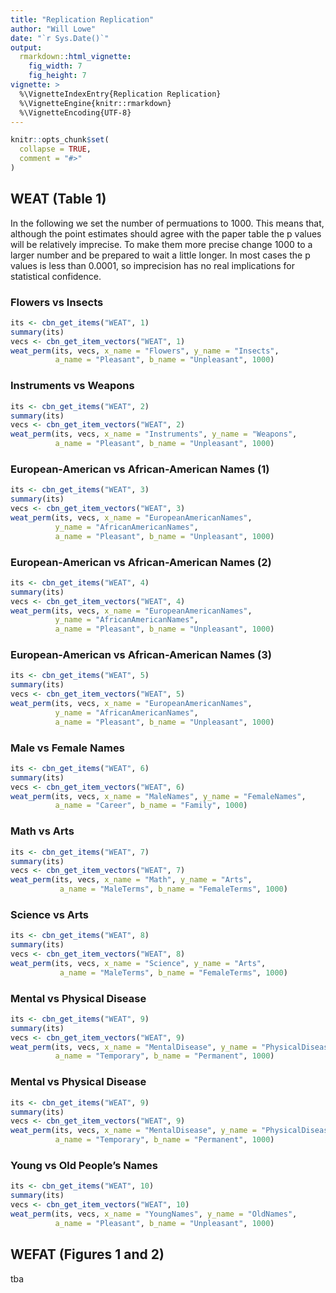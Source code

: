 ```yaml
---
title: "Replication Replication"
author: "Will Lowe"
date: "`r Sys.Date()`"
output: 
  rmarkdown::html_vignette:
    fig_width: 7
    fig_height: 7 
vignette: >
  %\VignetteIndexEntry{Replication Replication}
  %\VignetteEngine{knitr::rmarkdown}
  %\VignetteEncoding{UTF-8}
---
```


```r
knitr::opts_chunk$set(
  collapse = TRUE,
  comment = "#>"
)
```

## WEAT (Table 1)

In the following we set the number of permuations to 1000.  This means that,
although the point estimates should agree with the paper table the p values
will be relatively imprecise.  To make them more precise change 1000 to a larger
number and be prepared to wait a little longer.  In most cases the p values is
less than 0.0001, so imprecision has no real implications for 
statistical confidence.

### Flowers vs Insects

```r
its <- cbn_get_items("WEAT", 1)
summary(its)
vecs <- cbn_get_item_vectors("WEAT", 1)
weat_perm(its, vecs, x_name = "Flowers", y_name = "Insects", 
          a_name = "Pleasant", b_name = "Unpleasant", 1000)
```

### Instruments vs Weapons

```r
its <- cbn_get_items("WEAT", 2)
summary(its)
vecs <- cbn_get_item_vectors("WEAT", 2)
weat_perm(its, vecs, x_name = "Instruments", y_name = "Weapons", 
          a_name = "Pleasant", b_name = "Unpleasant", 1000)
```

### European-American vs African-American Names (1)

```r
its <- cbn_get_items("WEAT", 3)
summary(its)
vecs <- cbn_get_item_vectors("WEAT", 3)
weat_perm(its, vecs, x_name = "EuropeanAmericanNames", 
          y_name = "AfricanAmericanNames", 
          a_name = "Pleasant", b_name = "Unpleasant", 1000)
```

### European-American vs African-American Names (2)

```r
its <- cbn_get_items("WEAT", 4)
summary(its)
vecs <- cbn_get_item_vectors("WEAT", 4)
weat_perm(its, vecs, x_name = "EuropeanAmericanNames", 
          y_name = "AfricanAmericanNames", 
          a_name = "Pleasant", b_name = "Unpleasant", 1000)
```

### European-American vs African-American Names (3)

```r
its <- cbn_get_items("WEAT", 5)
summary(its)
vecs <- cbn_get_item_vectors("WEAT", 5)
weat_perm(its, vecs, x_name = "EuropeanAmericanNames", 
          y_name = "AfricanAmericanNames", 
          a_name = "Pleasant", b_name = "Unpleasant", 1000)
```

### Male vs Female Names

```r
its <- cbn_get_items("WEAT", 6)
summary(its)
vecs <- cbn_get_item_vectors("WEAT", 6)
weat_perm(its, vecs, x_name = "MaleNames", y_name = "FemaleNames", 
          a_name = "Career", b_name = "Family", 1000)
```

### Math vs Arts

```r
its <- cbn_get_items("WEAT", 7)
summary(its)
vecs <- cbn_get_item_vectors("WEAT", 7)
weat_perm(its, vecs, x_name = "Math", y_name = "Arts",
           a_name = "MaleTerms", b_name = "FemaleTerms", 1000)
```

### Science vs Arts

```r
its <- cbn_get_items("WEAT", 8)
summary(its)
vecs <- cbn_get_item_vectors("WEAT", 8)
weat_perm(its, vecs, x_name = "Science", y_name = "Arts", 
           a_name = "MaleTerms", b_name = "FemaleTerms", 1000)
```

### Mental vs Physical Disease

```r
its <- cbn_get_items("WEAT", 9)
summary(its)
vecs <- cbn_get_item_vectors("WEAT", 9)
weat_perm(its, vecs, x_name = "MentalDisease", y_name = "PhysicalDisease", 
          a_name = "Temporary", b_name = "Permanent", 1000)
```

### Mental vs Physical Disease

```r
its <- cbn_get_items("WEAT", 9)
summary(its)
vecs <- cbn_get_item_vectors("WEAT", 9)
weat_perm(its, vecs, x_name = "MentalDisease", y_name = "PhysicalDisease", 
          a_name = "Temporary", b_name = "Permanent", 1000)
```

### Young vs Old People's Names

```r
its <- cbn_get_items("WEAT", 10)
summary(its)
vecs <- cbn_get_item_vectors("WEAT", 10)
weat_perm(its, vecs, x_name = "YoungNames", y_name = "OldNames", 
          a_name = "Pleasant", b_name = "Unpleasant", 1000)
```
 
## WEFAT (Figures 1 and 2)

tba

